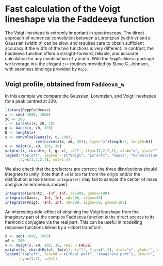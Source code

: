 Fast calculation of the Voigt lineshape via the Faddeeva function
=================================================================
<!-- 
%\VignetteEngine{knitr::knitr}
%\VignetteIndexEntry{voigt}
-->
The Voigt lineshape is extremly important in spectroscopy. The direct approach of numerical convolution between a Lorentzian (width $\gamma$) and a Gaussian (width $\sigma$) can be slow, and requires care to obtain sufficient accuracy if the width of the two functions is very different. In contrast, the Faddeeva function offers a straight-forward, reliable, and accurate calculation for any combination of $\gamma$ and $\sigma$. With the `RcppFaddeeva` package we leverage in `R` the elegant `c++` routines provided by Steve G. Johnson, with seamless bindings provided by `Rcpp`. 


## Voigt profile, obtained from `Faddeeva_w`

In this example we compare the Gaussian, Lorentzian, and Voigt lineshapes for a peak centred at 200.
```r
library(RcppFaddeeva)
x <- seq(-1000, 1000)
x0 <- 200
l <- Lorentz(x, x0, 30)
g <- Gauss(x, x0, 100)
N <- length(x)
c <- convolve(Gauss(x, 0, 100), 
              rev(Lorentz(x, x0, 30)), type="o")[seq(N/2, length=N)]
v <- Voigt(x, x0, 100, 30)
matplot(x, cbind(v, l, g, c), t="l", lty=c(1,2,2,1), xlab="x", ylab="")
legend("topleft", legend = c("Voigt", "Lorentz", "Gauss", "Convolution"), bty="n",
      lty=c(1,2,2,1), col=1:4)
```

We also check that the prefactors are correct; the three distributions should integrate to unity (note that if `x0` is too far from the origin and/or the distribution is too narrow, `integrate()` may fail to sample the center of mass and give an erroneous answer).

```r
integrate(Lorentz, -Inf, Inf, x0=200, gamma=100)
integrate(Gauss, -Inf, Inf, x0=200, sigma=50)
integrate(Voigt, -Inf, Inf, x0=200, sigma=50, gamma=100)
```

An interesting side-effect of obtaining the Voigt lineshape from the imaginary part of the complex Faddeeva function is the direct access to its harmonic conjugate via the real part. This can be useful in modelling response functions linked by a Hilbert transform.

```r
x <- seq(-1000, 1000)
x0 <- 200
v <- Voigt(x, x0, 100, 30, real = FALSE)
matplot(x, cbind(Re(v), Im(v)), t="l", lty=c(1,2), xlab="x", ylab="", col=1)
legend("topleft", legend = c("Real part", "Imaginary part"), bty="n",
      lty=c(1,2), col=1)
```
